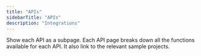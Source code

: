 ```yaml
---
title: "APIs"
sidebarTitle: "APIs"
description: "Integrations"
---
```


Show each API as a subpage. Each API page breaks down all the functions available for each API. It also link to the relevant sample projects.
